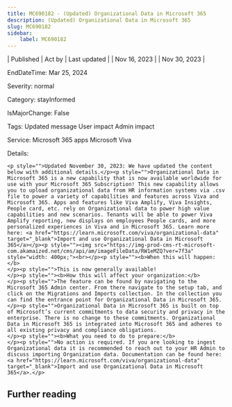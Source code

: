 ```yaml
---
title: MC690182 - (Updated) Organizational Data in Microsoft 365
description: (Updated) Organizational Data in Microsoft 365
slug: MC690182
sidebar:
    label: MC690182
---
```



| Published | Act by | Last updated |
| Nov 16, 2023 |  | Nov 30, 2023 |

EndDateTime: Mar 25, 2024

Severity: normal

Category: stayInformed

IsMajorChange: False

Tags: Updated message User impact Admin impact

Service: Microsoft 365 apps Microsoft Viva

Details: 

```
<p style="">Updated November 30, 2023: We have updated the content below with additional details.</p><p style="">Organizational Data in Microsoft 365 is a new capability that is now available worldwide for use with your Microsoft 365 Subscription! This new capability allows you to upload organizational data from HR information systems via .csv file to power a variety of capabilities and features across Viva and Microsoft 365. Apps and features like Viva Amplify, Viva Insights, People card, etc. rely on Organizational data to power high value capabilities and new scenarios. Tenants will be able to power Viva Amplify reporting, new displays on employees People cards, and more personalized experiences in Viva and in Microsoft 365. Learn more here: <a href="https://learn.microsoft.com/viva/organizational-data" target="_blank">Import and use Organizational Data in Microsoft 365</a></p><p style=""><img src="https://img-prod-cms-rt-microsoft-com.akamaized.net/cms/api/am/imageFileData/RW1eMZQ?ver=7f3a" style="width: 400px;"><br></p><p style=""><b>When this will happen:</b>
</p><p style="">This is now generally available!
</p><p style=""><b>How this will affect your organization:</b>
</p><p style="">The feature can be found by navigating to the Microsoft 365 Admin center. From there navigate to the setup tab, and click on the Migrations and Imports collection. In the collection you can find the entrance point for Organizational Data in Microsoft 365. 
</p><p style="">Organizational Data in Microsoft 365 is built on top of Microsoft’s current commitments to data security and privacy in the enterprise. There is no change to these commitments. Organizational Data in Microsoft 365 is integrated into Microsoft 365 and adheres to all existing privacy and compliance obligations. 
</p><p style=""><b>What you need to do to prepare:</b>
</p><p style="">No action is required. If you are looking to ingest Organizational data it is recommended to reach out to your HR Admin to discuss importing Organization data. Documentation can be found here: <a href="https://learn.microsoft.com/viva/organizational-data" target="_blank">Import and use Organizational Data in Microsoft 365</a>.</p>
```

## Further reading
